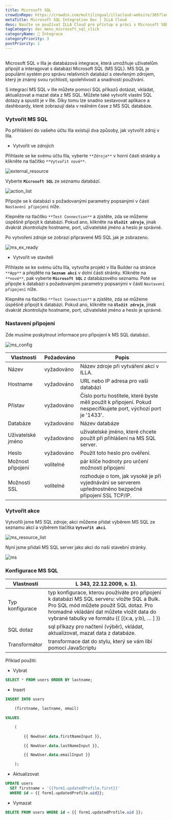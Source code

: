 ```yaml
---
title: Microsoft SQL
crowdinRepo: https://crowdin.com/multilingual/illacloud-website/365?languages=cs&filter=basic&value=0
metaTitle: Microsoft SQL Integration Doc | ILLA Cloud
desc: Naučte se používat ILLA Cloud pro přístup a práci s Microsoft SQL daty. Vytvářejte aplikace, vizualizujte data a automatizujte pracovní toky pomocí ILLA Cloudu.
tagCategory: doc_menu_microsoft_sql_click
categoryName: 🔨 Integrace
categoryPriority: 3
postPriority: 1
---
```


## <h2 hidden>Co je Microsoft SQL?</h2>

Microsoft SQL v Illa je databázová integrace, která umožňuje uživatelům připojit a interagovat s databází Microsoft SQL (MS SQL). MS SQL je populární systém pro správu relativních databází s otevřeným zdrojem, který je známý svou rychlostí, spolehlivostí a snadností používání.

S integrací MS SQL v Ille můžete pomocí SQL příkazů dotázat, vkládat, aktualizovat a mazat data z MS SQL. Můžete také vytvořit vlastní SQL dotazy a spustit je v Ille. Díky tomu lze snadno sestavovat aplikace a dashboardy, které zobrazují data v reálném čase z MS SQL databáze.

### Vytvořit MS SQL

Po přihlášení do vašeho účtu Illa existují dva způsoby, jak vytvořit zdroj v Illa.

-   Vytvořit ve zdrojích

Přihlaste se ke svému účtu Illa, vyberte `**Zdroje**` v horní části stránky a klikněte na tlačítko `**Vytvořit nové**`.

![external_resource](https://cdn.illacloud.com/official-website/img/docs/external_resource.png)

Vyberte **`Microsoft SQL`** ze seznamu databází.

![action_list](https://cdn.illacloud.com/official-website/img/docs/action_list.png)

Připojte se k databázi s požadovanými parametry popsanými v části `Nastavení připojení` níže.

Klepněte na tlačítko `**Test Connection**` a zjistěte, zda se můžeme úspěšně připojit k databázi. Pokud ano, klikněte na **`Uložit zdroje`**, jinak dvakrát zkontrolujte hostname, port, uživatelské jméno a heslo je správné.

Po vytvoření zdroje se zobrazí připravené MS SQL jak je zobrazeno.

![ms_ex_ready](https://cdn.illacloud.com/official-website/img/docs/ms_ex_ready.png)

-   Vytvořit ve staviteli

Přihlaste se ke svému účtu Illa, vytvořte projekt v Illa Builder na stránce `**App**` a přejděte na **`Seznam akcí`** v dolní části stránky. Klikněte na `**nové**`, pak vyberte **`Microsoft SQL`** z databázového seznamu. Poté se připojte k databázi s požadovanými parametry popsanými v části `Nastavení připojení` níže.

Klepněte na tlačítko `**Test Connection**` a zjistěte, zda se můžeme úspěšně připojit k databázi. Pokud ano, klikněte na **`Uložit zdroje`**, jinak dvakrát zkontrolujte hostname, port, uživatelské jméno a heslo je správné.

### Nastavení připojení

Zde musíme poskytnout informace pro připojení k MS SQL databázi.

![ms_config](https://cdn.illacloud.com/official-website/img/docs/ms_config.png)

| Vlastnosti                 | Požadováno | Popis                                                                                                                    |
| -------------------------- | ---------- | ------------------------------------------------------------------------------------------------------------------------ |
| Název                      | vyžadováno | Název zdroje při vytváření akcí v ILLA.                                                                                  |
| Hostname                   | vyžadováno | URL nebo IP adresa pro vaši databázi                                                                                     |
| Přístav                    | vyžadováno | Číslo portu hostitele, které byste měli použít k připojení. Pokud nespecifikujete port, výchozí port je '1433'.          |
| Databáze                   | vyžadováno | Název databáze                                                                                                           |
| Uživatelské jméno          | vyžadováno | uživatelské jméno, které chcete použít při přihlášení na MS SQL server.                                                  |
| Heslo                      | vyžadováno | Použít toto heslo pro ověření.                                                                                           |
| Možnost připojení          | volitelné  | pár klíče hodnoty pro určení možnosti připojení                                                                          |
| Možnosti SSL               | volitelné  | rozhoduje o tom, jak vysoké je při vyjednávání se serverem upřednostněno bezpečné připojení SSL TCP/IP.                  |

### Vytvořit akce

Vytvořili jsme MS SQL zdroje; akci můžeme přidat výběrem MS SQL ze seznamu akcí a výběrem tlačítka **`Vytvořit akci`**.

![ms_resource_list](https://cdn.illacloud.com/official-website/img/docs/ms_resource_list.png)

Nyní jsme přidali MS SQL server jako akci do naší stavební stránky.

![ms](https://cdn.illacloud.com/official-website/img/docs/ms.png)

### Konfigurace MS SQL

| Vlastnosti      | L 343, 22.12.2009, s. 1).                                                                                                                                                                                                                                        |
| --------------- | ---------------------------------------------------------------------------------------------------------------------------------------------------------------------------------------------------------------------------------------------------------------- |
| Typ konfigurace | typ konfigurace, kterou používáte pro připojení k databázi MS SQL serveru: vložte SQL a Bulk. Pro SQL mód můžete použít SQL dotaz. Pro hromadné vkládání dat můžete vložit data do vybrané tabulky ve formátu {{ [{x:a, y:b}, … ] }}                             |
| SQL dotaz       | sql příkazy pro načtení (výběr), vkládat, aktualizovat, mazat data z databáze.                                                                                                                                                                                   |
| Transformátor   | transformace dat do stylu, který se vám líbí pomocí JavaScriptu                                                                                                                                                                                                  |

Příklad použití:

-   Vybrat

```sql
SELECT * FROM users ORDER BY lastname;
```

-   Insert

```sql
INSERT INTO users

	(firstname, lastname, email)

VALUES

	(

		{{ NewUser.data.firstNameInput }},

		{{ NewUser.data.lastNameInput }},

		{{ NewUser.data.emailInput }}

	);
```

-   Aktualizovat

```sql
UPDATE users
  SET firstname = '{{form1.updatedProfile.first}}'
  WHERE id = {{ form1.updatedProfile.uid}};
```

-   Vymazat

```sql
DELETE FROM users WHERE id = {{ form1.updatedProfile.uid }};
```
